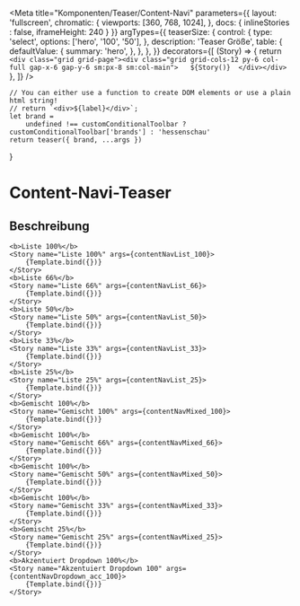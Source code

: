 




<Meta
    title="Komponenten/Teaser/Content-Navi"
    parameters={{
        layout: 'fullscreen',
        chromatic: {
            viewports: [360, 768, 1024],
        },
        docs: { inlineStories : false, iframeHeight: 240 }
    }}
    argTypes={{
        teaserSize: {
            control: {
                type: 'select',
                options: ['hero', '100', '50'],
            },
            description: 'Teaser Größe',
            table: {
                defaultValue: {
                    summary: 'hero',
                },
            },
        },
    }}
    decorators={[
        (Story) => {
            return `<div class="grid grid-page"><div class="grid grid-cols-12 py-6 col-full gap-x-6 gap-y-6 sm:px-8 sm:col-main">  
                ${Story()} 
                </div></div>`
        },
    ]}
/>

    // You can either use a function to create DOM elements or use a plain html string!
    // return `<div>${label}</div>`;
    let brand =
        undefined !== customConditionalToolbar ? customConditionalToolbar['brands'] : 'hessenschau'
    return teaser({ brand, ...args })
}

# Content-Navi-Teaser

## Beschreibung


<Preview withToolbar>
    
    <b>Liste 100%</b>
    <Story name="Liste 100%" args={contentNavList_100}>
        {Template.bind({})}
    </Story>
    <b>Liste 66%</b>
    <Story name="Liste 66%" args={contentNavList_66}>
        {Template.bind({})}
    </Story>
    <b>Liste 50%</b>
    <Story name="Liste 50%" args={contentNavList_50}>
        {Template.bind({})}
    </Story>
    <b>Liste 33%</b>
    <Story name="Liste 33%" args={contentNavList_33}>
        {Template.bind({})}
    </Story>
    <b>Liste 25%</b>
    <Story name="Liste 25%" args={contentNavList_25}>
        {Template.bind({})}
    </Story>
    <b>Gemischt 100%</b>
    <Story name="Gemischt 100%" args={contentNavMixed_100}>
        {Template.bind({})}
    </Story>
    <b>Gemischt 100%</b>
    <Story name="Gemischt 66%" args={contentNavMixed_66}>
        {Template.bind({})}
    </Story>
    <b>Gemischt 100%</b>
    <Story name="Gemischt 50%" args={contentNavMixed_50}>
        {Template.bind({})}
    </Story>
    <b>Gemischt 100%</b>
    <Story name="Gemischt 33%" args={contentNavMixed_33}>
        {Template.bind({})}
    </Story>
    <b>Gemischt 25%</b>
    <Story name="Gemischt 25%" args={contentNavMixed_25}>
        {Template.bind({})}
    </Story>
    <b>Akzentuiert Dropdown 100%</b>
    <Story name="Akzentuiert Dropdown 100" args={contentNavDropdown_acc_100}>
        {Template.bind({})}
    </Story>    
</Preview>

<ArgsTable story="Akzentuiert Dropdown 100" />